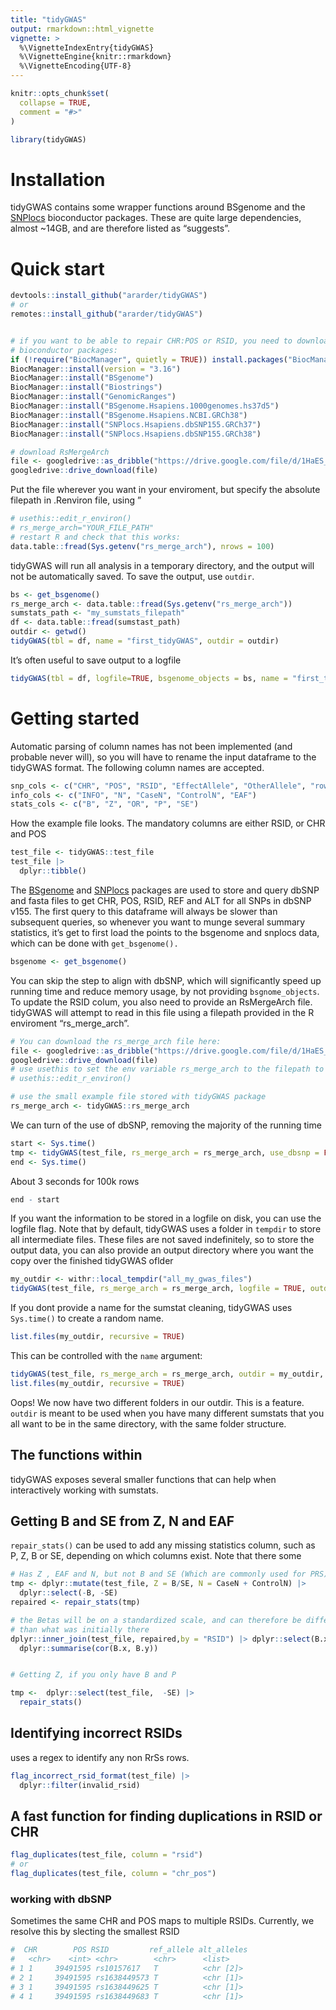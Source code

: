 ```yaml
---
title: "tidyGWAS"
output: rmarkdown::html_vignette
vignette: >
  %\VignetteIndexEntry{tidyGWAS}
  %\VignetteEngine{knitr::rmarkdown}
  %\VignetteEncoding{UTF-8}
---
```


```r
knitr::opts_chunk$set(
  collapse = TRUE,
  comment = "#>"
)
```

```r
library(tidyGWAS)
```

# Installation

tidyGWAS contains some wrapper functions around BSgenome and the [SNPlocs](https://bioconductor.org/packages/release/data/annotation/html/SNPlocs.Hsapiens.dbSNP155.GRCh38.html) bioconductor packages. These are quite large dependencies, almost \~14GB, and are therefore listed as "suggests".


# Quick start

```r

devtools::install_github("ararder/tidyGWAS")
# or
remotes::install_github("ararder/tidyGWAS")


# if you want to be able to repair CHR:POS or RSID, you need to download the following
# bioconductor packages:
if (!require("BiocManager", quietly = TRUE)) install.packages("BiocManager")
BiocManager::install(version = "3.16")
BiocManager::install("BSgenome")
BiocManager::install("Biostrings")
BiocManager::install("GenomicRanges")
BiocManager::install("BSgenome.Hsapiens.1000genomes.hs37d5")
BiocManager::install("BSgenome.Hsapiens.NCBI.GRCh38")
BiocManager::install("SNPlocs.Hsapiens.dbSNP155.GRCh37")
BiocManager::install("SNPlocs.Hsapiens.dbSNP155.GRCh38")


```

```r
# download RsMergeArch
file <- googledrive::as_dribble("https://drive.google.com/file/d/1HaES_q8m6rSDDLXvYr0TjQ-ZlyhdZbFX/view?usp=share_link")
googledrive::drive_download(file)
```

Put the file wherever you want in your enviroment, but specify the absolute filepath
in .Renviron file, using "
```r
# usethis::edit_r_environ()
# rs_merge_arch="YOUR_FILE_PATH"
# restart R and check that this works:
data.table::fread(Sys.getenv("rs_merge_arch"), nrows = 100)
```

tidyGWAS will run all analysis in a temporary directory, and the output will not be
automatically saved. To save the output, use `outdir`.
```r
bs <- get_bsgenome()
rs_merge_arch <- data.table::fread(Sys.getenv("rs_merge_arch"))
sumstats_path <- "my_sumstats_filepath"
df <- data.table::fread(sumstast_path)
outdir <- getwd()
tidyGWAS(tbl = df, name = "first_tidyGWAS", outdir = outdir)

```

It's often useful to save output to a logfile
```r
tidyGWAS(tbl = df, logfile=TRUE, bsgenome_objects = bs, name = "first_tidyGWAS", outdir = outdir)
```

# Getting started

Automatic parsing of column names has not been implemented (and probable never will), so you will have to rename the input dataframe to the tidyGWAS format. The following column names are accepted.

```r

snp_cols <- c("CHR", "POS", "RSID", "EffectAllele", "OtherAllele", "rowid")
info_cols <- c("INFO", "N", "CaseN", "ControlN", "EAF")
stats_cols <- c("B", "Z", "OR", "P", "SE")
```

How the example file looks. The mandatory columns are either RSID, or CHR and POS

```r
test_file <- tidyGWAS::test_file
test_file |>
  dplyr::tibble()
```

The [BSgenome](https://bioconductor.org/packages/release/bioc/html/BSgenome.html) and [SNPlocs](https://bioconductor.org/packages/release/data/annotation/html/SNPlocs.Hsapiens.dbSNP155.GRCh38.html) packages are used to store and query dbSNP and fasta files to get CHR, POS, RSID, REF and ALT for all SNPs in dbSNP v155. The first query to this dataframe will always be slower than subsequent queries, so whenever you want to munge several summary statistics, it's get to first load the points to the bsgenome and snplocs data, which can be done with `get_bsgenome().`

```r
bsgenome <- get_bsgenome()

```

You can skip the step to align with dbSNP, which will significantly speed up running time and reduce memory usage, by not providing `bsgnome_objects`. To update the RSID colum, you also need to provide an RsMergeArch file. tidyGWAS will attempt to read in this file using a filepath provided in the R enviroment "rs_merge_arch".

```r
# You can download the rs_merge_arch file here:
file <- googledrive::as_dribble("https://drive.google.com/file/d/1HaES_q8m6rSDDLXvYr0TjQ-ZlyhdZbFX/view?usp=share_link")
googledrive::drive_download(file)
# use usethis to set the env variable rs_merge_arch to the filepath to the downloaded file 
# usethis::edit_r_environ()

```

```r
# use the small example file stored with tidyGWAS package
rs_merge_arch <- tidyGWAS::rs_merge_arch

```

We can turn of the use of dbSNP, removing the majority of the running time
```r
start <- Sys.time()
tmp <- tidyGWAS(test_file, rs_merge_arch = rs_merge_arch, use_dbsnp = FALSE)
end <- Sys.time()
```

About 3 seconds for 100k rows

```r
end - start


```

If you want the information to be stored in a logfile on disk, you can use the logfile flag. Note that by default, tidyGWAS uses a folder in `tempdir` to store all intermediate files. These files are not saved indefinitely, so to store the output data, you can also provide an output directory where you want the copy over the finished tidyGWAS oflder

```r
my_outdir <- withr::local_tempdir("all_my_gwas_files")
tidyGWAS(test_file, rs_merge_arch = rs_merge_arch, logfile = TRUE, outdir = my_outdir, use_dbsnp = FALSE)

```

If you dont provide a name for the sumstat cleaning, tidyGWAS uses `Sys.time()` to create a random name.

```r
list.files(my_outdir, recursive = TRUE)

```

This can be controlled with the `name` argument:

```r
tidyGWAS(test_file, rs_merge_arch = rs_merge_arch, outdir = my_outdir, name = "first_gwas", use_dbsnp = FALSE)
list.files(my_outdir, recursive = TRUE)

```

Oops! We now have two different folders in our outdir. This is a feature. `outdir` is meant to be used when you have many different sumstats that you all want to be in the same directory, with the same folder structure.

## The functions within

tidyGWAS exposes several smaller functions that can help when interactively working with sumstats.

## Getting B and SE from Z, N and EAF

`repair_stats()` can be used to add any missing statistics column, such as P, Z, B or SE, depending on which columns exist. Note that there some

```r
# Has Z , EAF and N, but not B and SE (Which are commonly used for PRS)
tmp <- dplyr::mutate(test_file, Z = B/SE, N = CaseN + ControlN) |> 
  dplyr::select(-B, -SE)
repaired <- repair_stats(tmp)

# the Betas will be on a standardized scale, and can therefore be different
# than what was initially there
dplyr::inner_join(test_file, repaired,by = "RSID") |> dplyr::select(B.x, B.y) |> 
  dplyr::summarise(cor(B.x, B.y))


# Getting Z, if you only have B and P

```

```r
tmp <-  dplyr::select(test_file,  -SE) |> 
  repair_stats()
```

## Identifying incorrect RSIDs

uses a regex to identify any non RrSs rows.

```r
flag_incorrect_rsid_format(test_file) |> 
  dplyr::filter(invalid_rsid)

```

## A fast function for finding duplications in RSID or CHR

```r
flag_duplicates(test_file, column = "rsid")
# or 
flag_duplicates(test_file, column = "chr_pos")


```

### working with dbSNP
Sometimes the same CHR and POS maps to multiple RSIDs.
Currently, we resolve this by slecting the smallest RSID
```r
#  CHR        POS RSID         ref_allele alt_alleles
#   <chr>    <int> <chr>        <chr>      <list>     
# 1 1     39491595 rs10157617   T          <chr [2]>  
# 2 1     39491595 rs1638449573 T          <chr [1]>  
# 3 1     39491595 rs1638449625 T          <chr [1]>  
# 4 1     39491595 rs1638449683 T          <chr [1]>  

```


